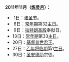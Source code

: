 '''2011年11月（[[炼灵月|炼灵月]]）：'''

* 1日：[[诸圣节|诸圣节]]。
* 6日：[[常年期|常年期]]第32[[主日|主日]]。
* 9日：[[拉特朗圣殿|拉特朗圣殿]]奉献日。
*13日：[[常年期|常年期]]第33[[主日|主日]]。
*20日：[[基督普世君王|基督普世君王]]。
*27日：[[礼仪年|乙年]][[将临期|将临期]]第1[[主日|主日]]。
*30日：[[圣安德肋|圣安德肋]]宗徒。